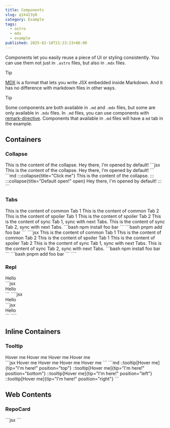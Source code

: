 ```yaml
---
title: Components
slug: q1k423y0
category: Example
tags:
  - astro
  - mdx
  - example
published: 2025-02-10T21:23:23+08:00
---
```



Components let you easily reuse a piece of UI or styling consistently. You can use them not just in `.astro` files, but also in `.mdx` files.

> [!TIP]
> [MDX](https://mdxjs.com/) is a format that lets you write JSX embedded inside Markdown. And it has no difference with markdown files in other ways.

> [!TIP]
> Some components are both available in `.md` and `.mdx` files, but some are only available in `.mdx` files. In `.md` files, you can use components with [remark-directive](https://github.com/remarkjs/remark-directive). Components that available in `.md` files will have a `md` tab in the example.

## Containers

### Collapse

<Repl>
  <Collapse title="Click me">This is the content of the collapse.</Collapse>
  <Collapse title="Default open!" open>
    Hey there, I'm opened by default!
  </Collapse>
  <Fragment slot="desc">
  <Tabs>
    <TabItem label="mdx" active>
      ```jsx
      <Collapse title="Click me">This is the content of the collapse.</Collapse>
      <Collapse title="Default open!" open>
        Hey there, I'm opened by default!
      </Collapse>
      ```
    </TabItem>
    <TabItem label="md">
      ```md
      :::collapse{title="Click me"}
      This is the content of the collapse.
      :::
      :::collapse{title="Default open!" open}
      Hey there, I'm opened by default!
      :::
      ```
    </TabItem>
  </Tabs>
  </Fragment>
</Repl>

### Tabs

<Repl>
  <Tabs>
    <TabItem label="Foo">This is the content of common Tab 1</TabItem>
    <TabItem label="Bar" active>
      This is the content of common Tab 2
    </TabItem>
  </Tabs>
  <Tabs>
    <TabItem label="Lorem">This is the content of spoiler Tab 1</TabItem>
    <TabItem label="Ipsum">This is the content of spoiler Tab 2</TabItem>
  </Tabs>
  <Tabs syncKey="test-tabs-sync">
    <TabItem label="Tab 1" active>
      This is the content of sync Tab 1, sync with next Tabs.
    </TabItem>
    <TabItem label="Tab 2">This is the content of sync Tab 2, sync with next Tabs.</TabItem>
  </Tabs>
  <Tabs syncKey="test-tabs-sync">
    <TabItem label="NPM" active>
      ```bash
      npm install foo bar
      ```
    </TabItem>
    <TabItem label="PNPM">
      ```bash
      pnpm add foo bar
      ```
    </TabItem>
  </Tabs>
  <Fragment slot="desc">
    ````jsx
    <Tabs>
      <TabItem label="Foo">This is the content of common Tab 1</TabItem>
      <TabItem label="Bar" active>
        This is the content of common Tab 2
      </TabItem>
    </Tabs>
    <Tabs>
      <TabItem label="Lorem">This is the content of spoiler Tab 1</TabItem>
      <TabItem label="Ipsum">This is the content of spoiler Tab 2</TabItem>
    </Tabs>
    <Tabs syncKey="test-tabs-sync">
      <TabItem label="Tab 1" active>
        This is the content of sync Tab 1, sync with next Tabs.
      </TabItem>
      <TabItem label="Tab 2">This is the content of sync Tab 2, sync with next Tabs.</TabItem>
    </Tabs>
    <Tabs syncKey="test-tabs-sync">
      <TabItem label="NPM" active>
        ```bash
        npm install foo bar
        ```
      </TabItem>
      <TabItem label="PNPM">
        ```bash
        pnpm add foo bar
        ```
      </TabItem>
    </Tabs>
    ````
  </Fragment>
</Repl>

### Repl

<Repl>
  <Repl>
    <div>Hello</div>
    <Fragment slot="desc">
      ```jsx
      <div>Hello</div>
      ```
    </Fragment>
  </Repl>
  <Fragment slot="desc">
    ````jsx
    <Repl>
      <div class="text-center">Hello</div>
      <Fragment>
        ```jsx
        <div class="text-center">Hello</div>
        ```
      </Fragment>
    </Repl>
    ````
  </Fragment>
</Repl>

## Inline Containers

### Tooltip
<Repl>
  <div class="flex flex-col gap-2 w-fit mx-auto">
    <Tooltip tip="I'm here!" position="top">
      Hover me
    </Tooltip>
    <Tooltip tip="I'm here!" position="bottom">
      Hover me
    </Tooltip>
    <Tooltip tip="I'm here!" position="left">
      Hover me
    </Tooltip>
    <Tooltip tip="I'm here!" position="right">
      Hover me
    </Tooltip>
  </div>
  <Fragment slot="desc">
  <Tabs>
    <TabItem label="mdx" active>
      ```jsx
      <Tooltip tip="I'm here!" position="top">
        Hover me
      </Tooltip>
      <Tooltip tip="I'm here!" position="bottom">
        Hover me
      </Tooltip>
      <Tooltip tip="I'm here!" position="left">
        Hover me
      </Tooltip>
      <Tooltip tip="I'm here!" position="right">
        Hover me
      </Tooltip>
      ```
    </TabItem>
    <TabItem label="md">
      ```md
      ::tooltip[Hover me]{tip="I'm here!" position="top"}
      ::tooltip[Hover me]{tip="I'm here!" position="bottom"}
      ::tooltip[Hover me]{tip="I'm here!" position="left"}
      ::tooltip[Hover me]{tip="I'm here!" position="right"}
      ```
    </TabItem>
  </Tabs>
  </Fragment>
</Repl>

## Web Contents

### RepoCard

<Repl>
  <RepoCard repo="HPCesia/astral-halo" platform='github' />
  <RepoCard repo="withastro/astro" platform='github' />
  <Fragment slot="desc">
    ```jsx
    <RepoCard repo="HPCesia/astral-halo" platform='github' />
    <RepoCard repo="withastro/astro" platform='github' />
    ```
  </Fragment>
</Repl>